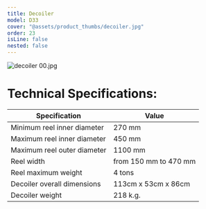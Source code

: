 ```yaml
---
title: Decoiler
model: D33
cover: "@assets/product_thumbs/decoiler.jpg"
order: 23
isLine: false
nested: false
---
```



<ProductTabs />

![decoiler 00.jpg](@assets/article_images/decoiler/decoiler-00.jpg)

# Technical Specifications:

| Specification               | Value                 |
| --------------------------- | --------------------- |
| Minimum reel inner diameter | 270 mm                |
| Maximum reel inner diameter | 450 mm                |
| Maximum reel outer diameter | 1100 mm               |
| Reel width                  | from 150 mm to 470 mm |
| Reel maximum weight         | 4 tons                |
| Decoiler overall dimensions | 113cm x 53cm x 86cm   |
| Decoiler weight             | 218 k.g.              |
